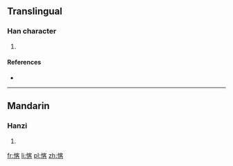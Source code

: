 ==Translingual==

===Han character===
{{Han char|rn=61|rad=心|as=09|sn=12|four=9306<sub>4</sub>|canj=心十竹口 (PJHR)}}

# {{defn|Han|sort=心09}}

====References====
* {{Han ref|kx=0395.090|dkj=10943|dj=0731.190|hdz=42331.080|uh=6118|ud=24856|bh=D94B|bd=55627}}

----

==Mandarin==

===Hanzi===
{{cmn-hanzi|pin=[[qià]], [[kè]] ([[ke4]])|wg=k'o<sup>4</sup>}}

# {{defn|lang=cmn|sort=心09}}

[[fr:愘]]
[[li:愘]]
[[pl:愘]]
[[zh:愘]]